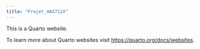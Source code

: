 ```yaml
---
title: "Projet_HAX712X"
---
```


This is a Quarto website.

To learn more about Quarto websites visit <https://quarto.org/docs/websites>.
